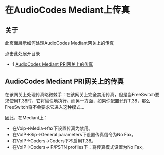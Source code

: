# 在AudioCodes Mediant上传真

## 关于

此页面展示如何处理AudioCodes Mediant网关上的传真

点击此处展开目录

* 1 [AudioCodes Mediant PRI网关上的传真](#fax-on-audiocodes-mediant-pri-gateway)

## AudioCodes Mediant PRI网关上的传真

在该网关上处理传真略微棘手：在该网关上完全禁用传真，但是当FreeSwitch要求使用T.38时，它将愉快地执行。而另一方面，如果你配置允许T.38，那么FreeSwitch将不会要求它进入这种模式...

因此，在Mediant上：

* 在Voip->Media->fax下设置传真为禁用。
* 在VoIP->Sip->General parameters下设置传真信令为No Fax。
* 在VoIP->Coders->Coders下不启用T.38。
* 在VoIP->Coders->IP/PSTN profiles下：将传真模式设置为No Fax。